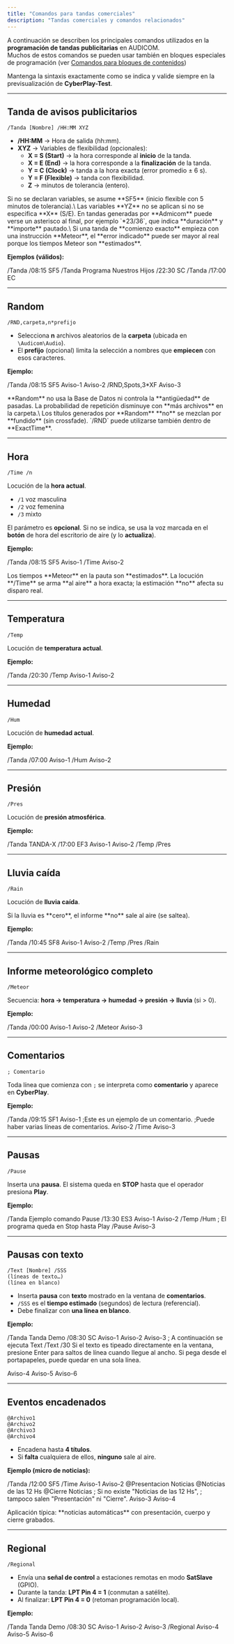 ```yaml
---
title: "Comandos para tandas comerciales"
description: "Tandas comerciales y comandos relacionados"
---
```


A continuación se describen los principales comandos utilizados en la **programación de tandas publicitarias** en AUDICOM. \
Muchos de estos comandos se pueden usar también en bloques especiales de programación (ver [Comandos para bloques de contenidos](/es/audicom/au-cpeditor-comandosbloques))

Mantenga la sintaxis exactamente como se indica y valide siempre en la previsualización de **CyberPlay-Test**.

---

## Tanda de avisos publicitarios

`/Tanda [Nombre] /HH:MM XYZ`

- **/HH:MM** → Hora de salida (hh:mm).
- **XYZ** → Variables de flexibilidad (opcionales):
  - **X = S (Start)** → la hora corresponde al **inicio** de la tanda.
  - **X = E (End)** → la hora corresponde a la **finalización** de la tanda.
  - **Y = C (Clock)** → tanda a la hora exacta (error promedio ± 6 s).
  - **Y = F (Flexible)** → tanda con flexibilidad.
  - **Z** → minutos de tolerancia (entero).

<Note>
  Si no se declaran variables, se asume **SF5** (inicio flexible con 5 minutos de tolerancia).\
  Las variables **YZ** no se aplican si no se especifica **X** (S/E).
</Note>

<Info>
  En tandas generadas por **Admicom** puede verse un asterisco al final, por ejemplo `*23/36`, que indica **duración** y **importe** pautado.\
  Si una tanda de **comienzo exacto** empieza con una instrucción **Meteor**, el **error indicado** puede ser mayor al real porque los tiempos Meteor son **estimados**.
</Info>

**Ejemplos (válidos):**

/Tanda /08:15 SF5
/Tanda Programa Nuestros Hijos /22:30 SC
/Tanda /17:00 EC

---

## Random

`/RND,carpeta,n*prefijo`

- Selecciona **n** archivos aleatorios de la **carpeta** (ubicada en `\Audicom\Audio`).
- El **prefijo** (opcional) limita la selección a nombres que **empiecen** con esos caracteres.

**Ejemplo:**

/Tanda /08:15 SF5
Aviso-1
Aviso-2
/RND,Spots,3\*XF
Aviso-3

<Warning>
  **Random** no usa la Base de Datos ni controla la **antigüedad** de pasadas. La probabilidad de repetición disminuye con **más archivos** en la carpeta.\
  Los títulos generados por **Random** **no** se mezclan por **fundido** (sin crossfade).
</Warning>

<Note>
  `/RND` puede utilizarse también dentro de **ExactTime**.
</Note>

---

## Hora

`/Time /n`

Locución de la **hora actual**.

- `/1` voz masculina
- `/2` voz femenina
- `/3` mixto

El parámetro es **opcional**. Si no se indica, se usa la voz marcada en el **botón** de hora del escritorio de aire (y lo **actualiza**).

**Ejemplo:**

/Tanda /08:15 SF5
Aviso-1
/Time
Aviso-2

<Info>
  Los tiempos **Meteor** en la pauta son **estimados**. La locución **/Time** se arma **al aire** a hora exacta; la estimación **no** afecta su disparo real.
</Info>

---

## Temperatura

`/Temp`

Locución de **temperatura actual**.

**Ejemplo:**

/Tanda /20:30
/Temp
Aviso-1
Aviso-2

---

## Humedad

`/Hum`

Locución de **humedad actual**.

**Ejemplo:**

/Tanda /07:00
Aviso-1
/Hum
Aviso-2

---

## Presión

`/Pres`

Locución de **presión atmosférica**.

**Ejemplo:**

/Tanda TANDA-X /17:00 EF3
Aviso-1
Aviso-2
/Temp
/Pres

---

## Lluvia caída

`/Rain`

Locución de **lluvia caída**.

<Note>
  Si la lluvia es **cero**, el informe **no** sale al aire (se saltea).
</Note>

**Ejemplo:**

/Tanda /10:45 SF8
Aviso-1
Aviso-2
/Temp
/Pres
/Rain

---

## Informe meteorológico completo

`/Meteor`

Secuencia: **hora → temperatura → humedad → presión → lluvia** (si \> 0).

**Ejemplo:**

/Tanda /00:00
Aviso-1
Aviso-2
/Meteor
Aviso-3

---

## Comentarios

`; Comentario`

Toda línea que comienza con `;` se interpreta como **comentario** y aparece en **CyberPlay**.

**Ejemplo:**

/Tanda /09:15 SF1
Aviso-1
;Este es un ejemplo de un comentario.
;Puede haber varias líneas de comentarios.
Aviso-2
/Time
Aviso-3

---

## Pausas

`/Pause`

Inserta una **pausa**. El sistema queda en **STOP** hasta que el operador presiona **Play**.

**Ejemplo:**

/Tanda Ejemplo comando Pause /13:30 ES3
Aviso-1
Aviso-2
/Temp
/Hum
; El programa queda en Stop hasta Play
/Pause
Aviso-3

---

## Pausas con texto

`/Text [Nombre] /SSS`\
`(líneas de texto…)`\
`(línea en blanco)`

- Inserta **pausa** con **texto** mostrado en la ventana de **comentarios**.
- `/SSS` es el **tiempo estimado** (segundos) de lectura (referencial).
- Debe finalizar con **una línea en blanco**.

**Ejemplo:**

/Tanda Tanda Demo /08:30 SC
Aviso-1
Aviso-2
Aviso-3
; A continuación se ejecuta Text
/Text /30
Si el texto es tipeado directamente en la ventana,
presione Enter para saltos de línea cuando llegue al ancho.
Si pega desde el portapapeles, puede quedar en una sola línea.

Aviso-4
Aviso-5
Aviso-6

---

## Eventos encadenados

`@Archivo1`\
`@Archivo2`\
`@Archivo3`\
`@Archivo4`

- Encadena hasta **4 títulos**.
- Si **falta** cualquiera de ellos, **ninguno** sale al aire.

**Ejemplo (micro de noticias):**

/Tanda /12:00 SF5
/Time
Aviso-1
Aviso-2
@Presentacion Noticias
@Noticias de las 12 Hs
@Cierre Noticias
; Si no existe "Noticias de las 12 Hs",
; tampoco salen "Presentación" ni "Cierre".
Aviso-3
Aviso-4

<Info>
  Aplicación típica: **noticias automáticas** con presentación, cuerpo y cierre grabados.
</Info>

---

## Regional

`/Regional`

- Envía una **señal de control** a estaciones remotas en modo **SatSlave** (GPIO).
- Durante la tanda: **LPT Pin 4 = 1** (conmutan a satélite).
- Al finalizar: **LPT Pin 4 = 0** (retoman programación local).

**Ejemplo:**

/Tanda Tanda Demo /08:30 SC
Aviso-1
Aviso-2
Aviso-3
/Regional
Aviso-4
Aviso-5
Aviso-6